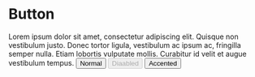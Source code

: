 
# Button

<Box className="w-64 h-64">
  Lorem ipsum dolor sit amet, consectetur adipiscing elit. Quisque non
  vestibulum justo. Donec tortor ligula, vestibulum ac ipsum ac, fringilla
  semper nulla. Etiam lobortis vulputate mollis. Curabitur id velit et augue
  vestibulum tempus.
  <Box>
    <Button>Normal</Button>
  </Box>
</Box>

<Box>
  <Button disabled>Diaabled</Button>
</Box>
<Box>
  <Button accented>Accented</Button>
</Box>
